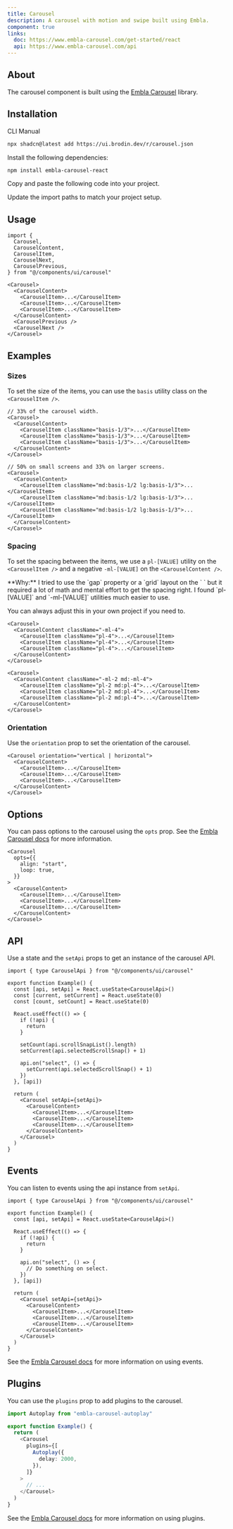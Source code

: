 ```yaml
---
title: Carousel
description: A carousel with motion and swipe built using Embla.
component: true
links:
  doc: https://www.embla-carousel.com/get-started/react
  api: https://www.embla-carousel.com/api
---
```


<ComponentPreview
  name="carousel-demo"
  title="Carousel"
  description="A carousel with 5 items and a previous and next button."
/>

## About

The carousel component is built using the [Embla Carousel](https://www.embla-carousel.com/) library.

## Installation

<CodeTabs>

<TabsList>
  <TabsTrigger value="cli">CLI</TabsTrigger>
  <TabsTrigger value="manual">Manual</TabsTrigger>
</TabsList>

<TabsContent value="cli">

```bash
npx shadcn@latest add https://ui.brodin.dev/r/carousel.json
```

</TabsContent>

<TabsContent value="manual">

<Steps>

<Step>Install the following dependencies:</Step>

```bash
npm install embla-carousel-react
```

<Step>Copy and paste the following code into your project.</Step>

<ComponentSource name="carousel" title="components/ui/carousel.tsx" />

<Step>Update the import paths to match your project setup.</Step>

</Steps>

</TabsContent>

</CodeTabs>

## Usage

```tsx showLineNumbers
import {
  Carousel,
  CarouselContent,
  CarouselItem,
  CarouselNext,
  CarouselPrevious,
} from "@/components/ui/carousel"
```

```tsx showLineNumbers
<Carousel>
  <CarouselContent>
    <CarouselItem>...</CarouselItem>
    <CarouselItem>...</CarouselItem>
    <CarouselItem>...</CarouselItem>
  </CarouselContent>
  <CarouselPrevious />
  <CarouselNext />
</Carousel>
```

## Examples

### Sizes

To set the size of the items, you can use the `basis` utility class on the `<CarouselItem />`.

<ComponentPreview
  name="carousel-size"
  title="Carousel"
  description="A carousel with 3 active items of equal size."
/>

```tsx showLineNumbers {4-6}
// 33% of the carousel width.
<Carousel>
  <CarouselContent>
    <CarouselItem className="basis-1/3">...</CarouselItem>
    <CarouselItem className="basis-1/3">...</CarouselItem>
    <CarouselItem className="basis-1/3">...</CarouselItem>
  </CarouselContent>
</Carousel>
```

```tsx showLineNumbers {4-6}
// 50% on small screens and 33% on larger screens.
<Carousel>
  <CarouselContent>
    <CarouselItem className="md:basis-1/2 lg:basis-1/3">...</CarouselItem>
    <CarouselItem className="md:basis-1/2 lg:basis-1/3">...</CarouselItem>
    <CarouselItem className="md:basis-1/2 lg:basis-1/3">...</CarouselItem>
  </CarouselContent>
</Carousel>
```

### Spacing

To set the spacing between the items, we use a `pl-[VALUE]` utility on the `<CarouselItem />` and a negative `-ml-[VALUE]` on the `<CarouselContent />`.

<Callout className="mt-6">
  **Why:** I tried to use the `gap` property or a `grid` layout on the `
  <CarouselContent />` but it required a lot of math and mental effort to get the
  spacing right. I found `pl-[VALUE]` and `-ml-[VALUE]` utilities much easier to
  use.

You can always adjust this in your own project if you need to.

</Callout>

<ComponentPreview
  name="carousel-spacing"
  title="Carousel"
  description="A carousel with 3 items with a spacing of 1rem."
/>

```tsx showLineNumbers /-ml-4/ /pl-4/
<Carousel>
  <CarouselContent className="-ml-4">
    <CarouselItem className="pl-4">...</CarouselItem>
    <CarouselItem className="pl-4">...</CarouselItem>
    <CarouselItem className="pl-4">...</CarouselItem>
  </CarouselContent>
</Carousel>
```

```tsx showLineNumbers /-ml-2/ /pl-2/ /md:-ml-4/ /md:pl-4/
<Carousel>
  <CarouselContent className="-ml-2 md:-ml-4">
    <CarouselItem className="pl-2 md:pl-4">...</CarouselItem>
    <CarouselItem className="pl-2 md:pl-4">...</CarouselItem>
    <CarouselItem className="pl-2 md:pl-4">...</CarouselItem>
  </CarouselContent>
</Carousel>
```

### Orientation

Use the `orientation` prop to set the orientation of the carousel.

<ComponentPreview
  name="carousel-orientation"
  title="Carousel"
  description="A vertical carousel."
/>

```tsx showLineNumbers /vertical | horizontal/
<Carousel orientation="vertical | horizontal">
  <CarouselContent>
    <CarouselItem>...</CarouselItem>
    <CarouselItem>...</CarouselItem>
    <CarouselItem>...</CarouselItem>
  </CarouselContent>
</Carousel>
```

## Options

You can pass options to the carousel using the `opts` prop. See the [Embla Carousel docs](https://www.embla-carousel.com/api/options/) for more information.

```tsx showLineNumbers {2-5}
<Carousel
  opts={{
    align: "start",
    loop: true,
  }}
>
  <CarouselContent>
    <CarouselItem>...</CarouselItem>
    <CarouselItem>...</CarouselItem>
    <CarouselItem>...</CarouselItem>
  </CarouselContent>
</Carousel>
```

## API

Use a state and the `setApi` props to get an instance of the carousel API.

<ComponentPreview
  name="carousel-api"
  title="Carousel"
  description="A carousel with a slide counter."
/>

```tsx showLineNumbers {1,4,22}
import { type CarouselApi } from "@/components/ui/carousel"

export function Example() {
  const [api, setApi] = React.useState<CarouselApi>()
  const [current, setCurrent] = React.useState(0)
  const [count, setCount] = React.useState(0)

  React.useEffect(() => {
    if (!api) {
      return
    }

    setCount(api.scrollSnapList().length)
    setCurrent(api.selectedScrollSnap() + 1)

    api.on("select", () => {
      setCurrent(api.selectedScrollSnap() + 1)
    })
  }, [api])

  return (
    <Carousel setApi={setApi}>
      <CarouselContent>
        <CarouselItem>...</CarouselItem>
        <CarouselItem>...</CarouselItem>
        <CarouselItem>...</CarouselItem>
      </CarouselContent>
    </Carousel>
  )
}
```

## Events

You can listen to events using the api instance from `setApi`.

```tsx showLineNumbers {1,4-14,16}
import { type CarouselApi } from "@/components/ui/carousel"

export function Example() {
  const [api, setApi] = React.useState<CarouselApi>()

  React.useEffect(() => {
    if (!api) {
      return
    }

    api.on("select", () => {
      // Do something on select.
    })
  }, [api])

  return (
    <Carousel setApi={setApi}>
      <CarouselContent>
        <CarouselItem>...</CarouselItem>
        <CarouselItem>...</CarouselItem>
        <CarouselItem>...</CarouselItem>
      </CarouselContent>
    </Carousel>
  )
}
```

See the [Embla Carousel docs](https://www.embla-carousel.com/api/events/) for more information on using events.

## Plugins

You can use the `plugins` prop to add plugins to the carousel.

```ts showLineNumbers {1,6-10}
import Autoplay from "embla-carousel-autoplay"

export function Example() {
  return (
    <Carousel
      plugins={[
        Autoplay({
          delay: 2000,
        }),
      ]}
    >
      // ...
    </Carousel>
  )
}
```

<ComponentPreview
  name="carousel-plugin"
  title="Carousel"
  description="A carousel with the autoplay plugin."
/>

See the [Embla Carousel docs](https://www.embla-carousel.com/api/plugins/) for more information on using plugins.
